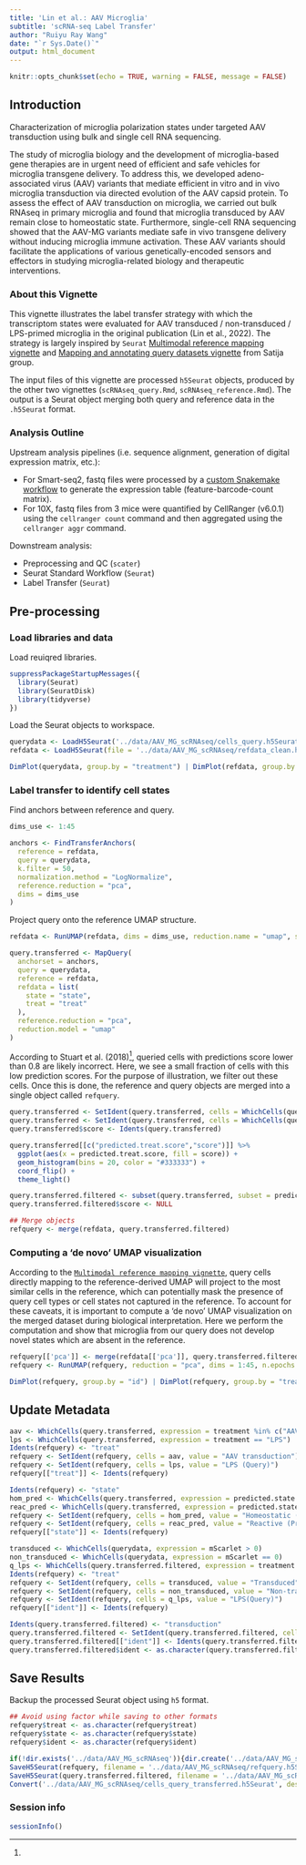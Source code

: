 ```yaml
---
title: 'Lin et al.: AAV Microglia'
subtitle: 'scRNA-seq Label Transfer'
author: "Ruiyu Ray Wang"
date: "`r Sys.Date()`"
output: html_document
---
```


```r
knitr::opts_chunk$set(echo = TRUE, warning = FALSE, message = FALSE)
```

## Introduction

Characterization of microglia polarization states under targeted AAV transduction using bulk and single cell RNA sequencing.

The study of microglia biology and the development of microglia-based gene therapies are in urgent need of efficient and safe vehicles for microglia transgene delivery. To address this, we developed adeno-associated virus (AAV) variants that mediate efficient in vitro and in vivo microglia transduction via directed evolution of the AAV capsid protein. To assess the effect of AAV transduction on microglia, we carried out bulk RNAseq in primary microglia and found that microglia transduced by AAV remain close to homeostatic state. Furthermore, single-cell RNA sequencing showed that the AAV-MG variants mediate safe in vivo transgene delivery without inducing microglia immune activation. These AAV variants should facilitate the applications of various genetically-encoded sensors and effectors in studying microglia-related biology and therapeutic interventions.

### About this Vignette

This vignette illustrates the label transfer strategy with which the transcriptom states were evaluated for AAV transduced / non-transduced / LPS-primed microglia in the original publication (Lin et al., 2022). The strategy is largely inspired by `Seurat` [Multimodal reference mapping vignette](https://satijalab.org/seurat/articles/multimodal_reference_mapping.html) and [Mapping and annotating query datasets vignette](https://satijalab.org/seurat/articles/integration_mapping.html) from Satija group. 

The input files of this vignette are processed `h5Seurat` objects, produced by the other two vignettes (`scRNAseq_query.Rmd`, `scRNAseq_reference.Rmd`). The output is a Seurat object merging both query and reference data in the `.h5Seurat` format.

### Analysis Outline

Upstream analysis pipelines (i.e. sequence alignment, generation of digital expression matrix, etc.):

  * For Smart-seq2, fastq files were processed by a [custom Snakemake workflow](https://github.com/RuiyuRayWang/ScRNAseq_smkpipe_at_Luolab) to generate the expression table (feature-barcode-count matrix).
  * For 10X, fastq files from 3 mice were quantified by CellRanger (v6.0.1) using the `cellranger count` command and then aggregated using the `cellranger aggr` command.

Downstream analysis:

  * Preprocessing and QC (`scater`)
  * Seurat Standard Workflow (`Seurat`)
  * Label Transfer (`Seurat`)

## Pre-processing

### Load libraries and data

Load reuiqred libraries.
```r
suppressPackageStartupMessages({
  library(Seurat)
  library(SeuratDisk)
  library(tidyverse)
})
```

Load the Seurat objects to workspace.
```r
querydata <- LoadH5Seurat('../data/AAV_MG_scRNAseq/cells_query.h5Seurat')  # Preprocessed, QCed Smart-seq2 microglia (Query dataset)
refdata <- LoadH5Seurat(file = '../data/AAV_MG_scRNAseq/refdata_clean.h5Seurat')  # Preprocessed, QCed 10X (Reference dataset)
```

```r
DimPlot(querydata, group.by = "treatment") | DimPlot(refdata, group.by = "treat")
```

### Label transfer to identify cell states

Find anchors between reference and query.
```r
dims_use <- 1:45

anchors <- FindTransferAnchors(
  reference = refdata,
  query = querydata,
  k.filter = 50,
  normalization.method = "LogNormalize",
  reference.reduction = "pca",
  dims = dims_use
)
```

Project query onto the reference UMAP structure.
```r
refdata <- RunUMAP(refdata, dims = dims_use, reduction.name = "umap", seed.use = 42, return.model = TRUE)

query.transferred <- MapQuery(
  anchorset = anchors,
  query = querydata,
  reference = refdata,
  refdata = list(
    state = "state",
    treat = "treat"
  ),
  reference.reduction = "pca",
  reduction.model = "umap"
)
```

According to Stuart et al. (2018)[^1], queried cells with predictions score lower than 0.8 are likely incorrect. Here, we see a small fraction of cells with this low prediction scores. For the purpose of illustration, we filter out these cells. Once this is done, the reference and query objects are merged into a single object called `refquery`.
```r
query.transferred <- SetIdent(query.transferred, cells = WhichCells(query.transferred, expression = predicted.treat.score < 0.8), value = "low")
query.transferred <- SetIdent(query.transferred, cells = WhichCells(query.transferred, expression = predicted.treat.score >= 0.8), value = "high")
query.transferred$score <- Idents(query.transferred)

query.transferred[[c("predicted.treat.score","score")]] %>%
  ggplot(aes(x = predicted.treat.score, fill = score)) + 
  geom_histogram(bins = 20, color = "#333333") +
  coord_flip() +
  theme_light()
```

```r
query.transferred.filtered <- subset(query.transferred, subset = predicted.treat.score > 0.8)
query.transferred.filtered$score <- NULL

## Merge objects
refquery <- merge(refdata, query.transferred.filtered)
```

### Computing a 'de novo' UMAP visualization

According to the [`Multimodal reference mapping vignette`](https://satijalab.org/seurat/articles/multimodal_reference_mapping.html), query cells directly mapping to the reference-derived UMAP will project to the most similar cells in the reference, which can potentially mask the presence of query cell types or cell states not captured in the reference. To account for these caveats, it is important to compute a 'de novo' UMAP visualization on the merged dataset during biological interpretation. Here we perform the computation and show that microglia from our query does not develop novel states which are absent in the reference.
```r
refquery[['pca']] <- merge(refdata[['pca']], query.transferred.filtered[['ref.pca']])
refquery <- RunUMAP(refquery, reduction = "pca", dims = 1:45, n.epochs = 600)
```
```r
DimPlot(refquery, group.by = "id") | DimPlot(refquery, group.by = "treat")
```

## Update Metadata

```r
aav <- WhichCells(query.transferred, expression = treatment %in% c("AAV-MG1.2","AAV-MG1.1"))
lps <- WhichCells(query.transferred, expression = treatment == "LPS")
Idents(refquery) <- "treat"
refquery <- SetIdent(refquery, cells = aav, value = "AAV transduction")
refquery <- SetIdent(refquery, cells = lps, value = "LPS (Query)")
refquery[["treat"]] <- Idents(refquery)

Idents(refquery) <- "state"
hom_pred <- WhichCells(query.transferred, expression = predicted.state == "Homeostatic")
reac_pred <- WhichCells(query.transferred, expression = predicted.state == "Reactive")
refquery <- SetIdent(refquery, cells = hom_pred, value = "Homeostatic (Predicted)")
refquery <- SetIdent(refquery, cells = reac_pred, value = "Reactive (Predicted)")
refquery[["state"]] <- Idents(refquery)

transduced <- WhichCells(querydata, expression = mScarlet > 0)
non_transduced <- WhichCells(querydata, expression = mScarlet == 0)
q_lps <- WhichCells(query.transferred.filtered, expression = treatment == "LPS")
Idents(refquery) <- "treat"
refquery <- SetIdent(refquery, cells = transduced, value = "Transduced")
refquery <- SetIdent(refquery, cells = non_transduced, value = "Non-transduced")
refquery <- SetIdent(refquery, cells = q_lps, value = "LPS(Query)")
refquery[["ident"]] <- Idents(refquery)

Idents(query.transferred.filtered) <- "transduction"
query.transferred.filtered <- SetIdent(query.transferred.filtered, cells = q_lps, value = "LPS(Query)")
query.transferred.filtered[["ident"]] <- Idents(query.transferred.filtered)
query.transferred.filtered$ident <- as.character(query.transferred.filtered$ident)
```

## Save Results

Backup the processed Seurat object using `h5` format.
```r
## Avoid using factor while saving to other formats
refquery$treat <- as.character(refquery$treat)
refquery$state <- as.character(refquery$state)
refquery$ident <- as.character(refquery$ident)

if(!dir.exists('../data/AAV_MG_scRNAseq')){dir.create('../data/AAV_MG_scRNAseq')}
SaveH5Seurat(refquery, filename = '../data/AAV_MG_scRNAseq/refquery.h5Seurat', overwrite = T)
SaveH5Seurat(query.transferred.filtered, filename = '../data/AAV_MG_scRNAseq/cells_query_transferred.h5Seurat', overwrite = T)
Convert('../data/AAV_MG_scRNAseq/cells_query_transferred.h5Seurat', dest = "h5ad", overwrite = T)
```

### Session info

```r
sessionInfo()
```

[^1]: 
